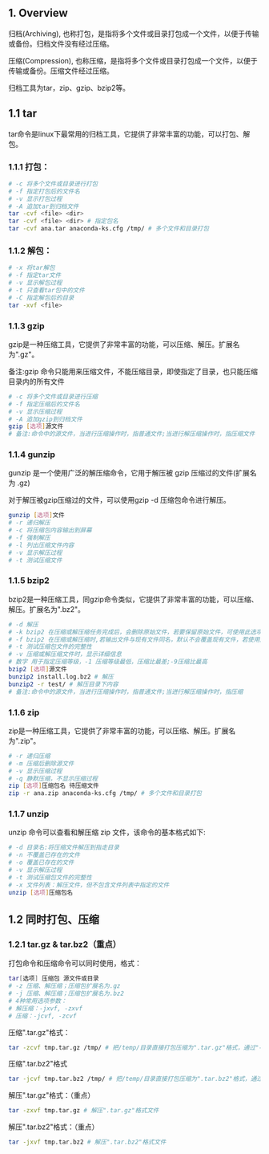 
<WordCount>

## 1. Overview

归档(Archiving), 也称打包，是指将多个文件或目录打包成一个文件，以便于传输或备份。归档文件没有经过压缩。

压缩(Compression), 也称压缩，是指将多个文件或目录打包成一个文件，以便于传输或备份。压缩文件经过压缩。

归档工具为tar，zip、gzip、bzip2等。

## 1.1 tar

tar命令是linux下最常用的归档工具，它提供了非常丰富的功能，可以打包、解包。

### 1.1.1 打包：

```bash
# -c 将多个文件或目录进行打包
# -f 指定打包后的文件名
# -v 显示打包过程
# -A 追加tar到归档文件
tar -cvf <file> <dir>
tar -cvf <file> <dir> # 指定包名
tar -cvf ana.tar anaconda-ks.cfg /tmp/ # 多个文件和目录打包
```

### 1.1.2 解包：

```bash
# -x 将tar解包
# -f 指定tar文件
# -v 显示解包过程
# -t 只查看tar包中的文件
# -C 指定解包后的目录
tar -xvf <file>
```

### 1.1.3 gzip

gzip是一种压缩工具，它提供了非常丰富的功能，可以压缩、解压。扩展名为".gz"。

备注:gzip 命令只能用来压缩文件，不能压缩目录，即使指定了目录，也只能压缩目录内的所有文件



```bash
# -c 将多个文件或目录进行压缩
# -f 指定压缩后的文件名
# -v 显示压缩过程
# -A 追加gzip到归档文件
gzip [选项]源文件
# 备注:命令中的源文件，当进行压缩操作时，指普通文件;当进行解压缩操作时，指压缩文件
```

### 1.1.4 gunzip

gunzip 是一个使用广泛的解压缩命令，它用于解压被 gzip 压缩过的文件(扩展名为 .gz)

对于解压被gzip压缩过的文件，可以使用gzip -d 压缩包命令进行解压。

```bash
gunzip [选项]文件
# -r 递归解压
# -c 将压缩包内容输出到屏幕
# -f 强制解压
# -l 列出压缩文件内容
# -v 显示解压过程
# -t 测试压缩文件
```

### 1.1.5 bzip2

bzip2是一种压缩工具，同gzip命令类似，它提供了非常丰富的功能，可以压缩、解压。扩展名为".bz2"。

```bash
# -d 解压
# -k bzip2 在压缩或解压缩任务完成后，会删除原始文件，若要保留原始文件，可使用此选项
# -f bzip2 在压缩或解压缩时,若输出文件与现有文件同名，默认不会覆盖现有文件，若使用此选项，则会强制覆盖现有文件
# -t 测试压缩包文件的完整性
# -v 压缩或解压缩文件时，显示详细信息
# 数字 用于指定压缩等级，-1 压缩等级最低，压缩比最差;-9压缩比最高
bzip2 [选项]源文件
bunzip2 install.log.bz2 # 解压
bunzip2 -r test/ # 解压目录下内容
# 备注:命令中的源文件，当进行压缩操作时，指普通文件;当进行解压缩操作时，指压缩
```

### 1.1.6 zip

zip是一种压缩工具，它提供了非常丰富的功能，可以压缩、解压。扩展名为".zip"。

```bash
# -r 递归压缩
# -m 压缩后删除源文件
# -v 显示压缩过程
# -q 静默压缩，不显示压缩过程
zip [选项]压缩包名 待压缩文件
zip -r ana.zip anaconda-ks.cfg /tmp/ # 多个文件和目录打包
```

### 1.1.7 unzip

unzip 命令可以查看和解压缩 zip 文件，该命令的基本格式如下:

```bash
# -d 目录名:将压缩文件解压到指走目录
# -n 不覆盖已存在的文件
# -o 覆盖已存在的文件
# -v 显示解压过程
# -t 测试压缩包文件的完整性
# -x 文件列表：解压文件，但不包含文件列表中指定的文件
unzip [选项]压缩包名
```

## 1.2 同时打包、压缩
### 1.2.1 tar.gz & tar.bz2（重点）

打包命令和压缩命令可以同时使用，格式：
```bash
tar[选项] 压缩包 源文件或目录
# -z 压缩、解压缩；压缩包扩展名为.gz
# -j 压缩、解压缩；压缩包扩展名为.bz2
# 4种常用选项参数：
# 解压缩：-jxvf, -zxvf
# 压缩：-jcvf, -zcvf
```

压缩".tar.gz"格式：
```bash
tar -zcvf tmp.tar.gz /tmp/ # 把/temp/目录直接打包压缩为".tar.gz"格式，通过"-z"来识别格式，"-cvf"和打包选项一致
```

压缩".tar.bz2"格式
```bash
tar -jcvf tmp.tar.bz2 /tmp/ # 把/temp/目录直接打包压缩为".tar.bz2"格式，通过"-j"来识别格式，"-cvf"和打包选项一致
```

解压".tar.gz"格式：（重点）
```bash
tar -zxvf tmp.tar.gz # 解压".tar.gz"格式文件
```

解压".tar.bz2"格式：（重点）
```bash
tar -jxvf tmp.tar.bz2 # 解压".tar.bz2"格式文件
```

</WordCount>